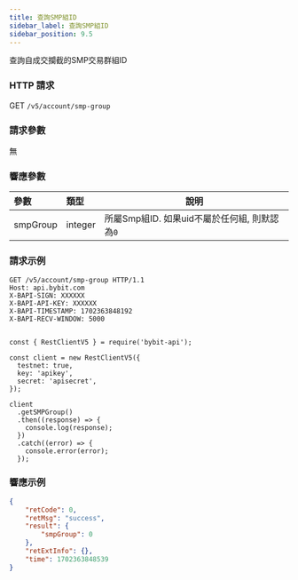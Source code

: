```yaml
---
title: 查詢SMP組ID
sidebar_label: 查詢SMP組ID
sidebar_position: 9.5
---
```

查詢自成交攔截的SMP交易群組ID

### HTTP 請求
GET `/v5/account/smp-group`

### 請求參數
無

### 響應參數
| 參數 | 類型 | 說明|
|:----- |:-----|----- |
|smpGroup |integer |所屬Smp組ID. 如果uid不屬於任何組, 則默認為`0` |

### 請求示例

<Tabs groupId="programming-languages">
<TabItem value="http" label="HTTP">

```http
GET /v5/account/smp-group HTTP/1.1
Host: api.bybit.com
X-BAPI-SIGN: XXXXXX
X-BAPI-API-KEY: XXXXXX
X-BAPI-TIMESTAMP: 1702363848192
X-BAPI-RECV-WINDOW: 5000
```

</TabItem>
<TabItem value="python" label="Python">

```python

```

</TabItem>

<TabItem value="Node" label="Node.js">

```n4js
const { RestClientV5 } = require('bybit-api');

const client = new RestClientV5({
  testnet: true,
  key: 'apikey',
  secret: 'apisecret',
});

client
  .getSMPGroup()
  .then((response) => {
    console.log(response);
  })
  .catch((error) => {
    console.error(error);
  });
```

</TabItem>
</Tabs>

### 響應示例

```json
{
    "retCode": 0,
    "retMsg": "success",
    "result": {
        "smpGroup": 0
    },
    "retExtInfo": {},
    "time": 1702363848539
}
```
